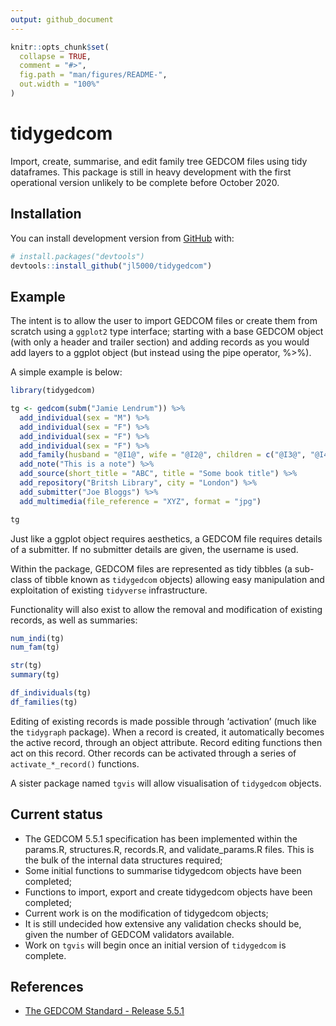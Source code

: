 ```yaml
---
output: github_document
---
```


<!-- README.md is generated from README.Rmd. Please edit that file -->

```r
knitr::opts_chunk$set(
  collapse = TRUE,
  comment = "#>",
  fig.path = "man/figures/README-",
  out.width = "100%"
)
```

# tidygedcom

<!-- badges: start -->
<!-- badges: end -->

Import, create, summarise, and edit family tree GEDCOM files using tidy dataframes. This package is still in heavy development with the first operational version unlikely to be complete before October 2020.

## Installation

You can install development version from [GitHub](https://github.com/) with:

``` r
# install.packages("devtools")
devtools::install_github("jl5000/tidygedcom")
```
## 

## Example

The intent is to allow the user to import GEDCOM files or create them from scratch using a `ggplot2` type interface; starting with a base GEDCOM object (with only a header and trailer section) and adding records as you would add layers to a ggplot object (but instead using the pipe operator, %>%).

A simple example is below:

```r
library(tidygedcom)

tg <- gedcom(subm("Jamie Lendrum")) %>%
  add_individual(sex = "M") %>% 
  add_individual(sex = "F") %>% 
  add_individual(sex = "F") %>% 
  add_individual(sex = "F") %>% 
  add_family(husband = "@I1@", wife = "@I2@", children = c("@I3@", "@I4@"), submitters = "Jamie") %>%
  add_note("This is a note") %>% 
  add_source(short_title = "ABC", title = "Some book title") %>% 
  add_repository("Britsh Library", city = "London") %>% 
  add_submitter("Joe Bloggs") %>%
  add_multimedia(file_reference = "XYZ", format = "jpg")

tg
```


Just like a ggplot object requires aesthetics, a GEDCOM file requires details of a submitter. If no submitter details are given, the username is used.

Within the package, GEDCOM files are represented as tidy tibbles (a sub-class of tibble known as `tidygedcom` objects) allowing easy manipulation and exploitation of existing `tidyverse` infrastructure.

Functionality will also exist to allow the removal and modification of existing records, as well as summaries:

```r
num_indi(tg)
num_fam(tg)

str(tg)
summary(tg)

df_individuals(tg)
df_families(tg)
```

Editing of existing records is made possible through 'activation' (much like the `tidygraph` package). When a record is created, it automatically becomes the active record, through an object attribute. Record editing functions then act on this record. Other records can be activated through a series of `activate_*_record()` functions.

A sister package named `tgvis` will allow visualisation of `tidygedcom` objects.

## Current status

* The GEDCOM 5.5.1 specification has been implemented within the params.R, structures.R, records.R, and validate_params.R files. This is the bulk of the internal data structures required;
* Some initial functions to summarise tidygedcom objects have been completed;
* Functions to import, export and create tidygedcom objects have been completed;
* Current work is on the modification of tidygedcom objects;
* It is still undecided how extensive any validation checks should be, given the number of GEDCOM validators available.
* Work on `tgvis` will begin once an initial version of `tidygedcom` is complete.

## References

* [The GEDCOM Standard - Release 5.5.1](https://edge.fscdn.org/assets/img/documents/ged551-5bac5e57fe88dd37df0e153d9c515335.pdf)
